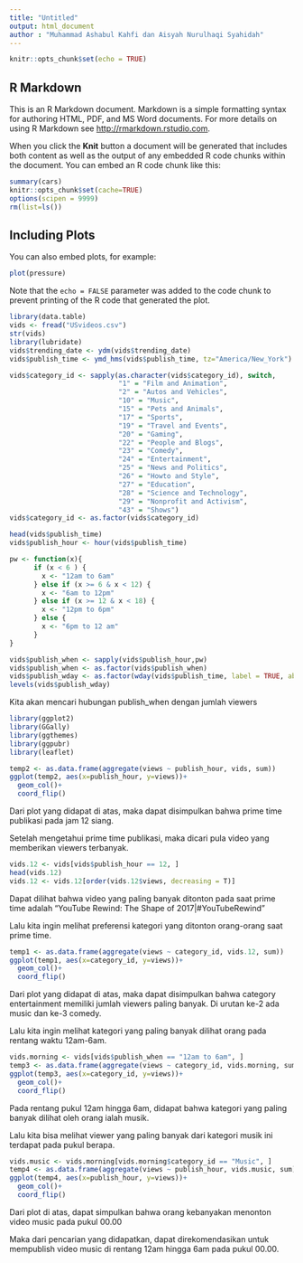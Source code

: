 ---
title: "Untitled"
output: html_document
author : "Muhammad Ashabul Kahfi dan Aisyah Nurulhaqi Syahidah"
---

```{r setup, include=FALSE}
knitr::opts_chunk$set(echo = TRUE)
```

## R Markdown

This is an R Markdown document. Markdown is a simple formatting syntax for authoring HTML, PDF, and MS Word documents. For more details on using R Markdown see <http://rmarkdown.rstudio.com>.

When you click the **Knit** button a document will be generated that includes both content as well as the output of any embedded R code chunks within the document. You can embed an R code chunk like this:

```{r cars}
summary(cars)
knitr::opts_chunk$set(cache=TRUE)
options(scipen = 9999)
rm(list=ls())
```

## Including Plots

You can also embed plots, for example:

```{r pressure, echo=FALSE}
plot(pressure)
```

Note that the `echo = FALSE` parameter was added to the code chunk to prevent printing of the R code that generated the plot.



```{r}
library(data.table)
vids <- fread("USvideos.csv")
str(vids)
library(lubridate)
vids$trending_date <- ydm(vids$trending_date)
vids$publish_time <- ymd_hms(vids$publish_time, tz="America/New_York")

vids$category_id <- sapply(as.character(vids$category_id), switch,
                           "1" = "Film and Animation",
                           "2" = "Autos and Vehicles", 
                           "10" = "Music", 
                           "15" = "Pets and Animals", 
                           "17" = "Sports",
                           "19" = "Travel and Events", 
                           "20" = "Gaming", 
                           "22" = "People and Blogs", 
                           "23" = "Comedy",
                           "24" = "Entertainment", 
                           "25" = "News and Politics",
                           "26" = "Howto and Style", 
                           "27" = "Education",
                           "28" = "Science and Technology", 
                           "29" = "Nonprofit and Activism",
                           "43" = "Shows")
vids$category_id <- as.factor(vids$category_id)

head(vids$publish_time)
vids$publish_hour <- hour(vids$publish_time)

pw <- function(x){
      if (x < 6 ) {
        x <- "12am to 6am"
      } else if (x >= 6 & x < 12) {
        x <- "6am to 12pm"
      } else if (x >= 12 & x < 18) {
        x <- "12pm to 6pm"
      } else {
        x <- "6pm to 12 am"
      }
}

vids$publish_when <- sapply(vids$publish_hour,pw)
vids$publish_when <- as.factor(vids$publish_when)
vids$publish_wday <- as.factor(wday(vids$publish_time, label = TRUE, abbr = F))
levels(vids$publish_wday)
```

Kita akan mencari hubungan publish_when dengan jumlah viewers
```{r}
library(ggplot2)
library(GGally)
library(ggthemes)
library(ggpubr)
library(leaflet)

temp2 <- as.data.frame(aggregate(views ~ publish_hour, vids, sum))
ggplot(temp2, aes(x=publish_hour, y=views))+
  geom_col()+
  coord_flip()

```
Dari plot yang didapat di atas, maka dapat disimpulkan bahwa prime time publikasi pada jam 12 siang.

Setelah mengetahui prime time publikasi, maka dicari pula video yang memberikan viewers terbanyak.
```{r}
vids.12 <- vids[vids$publish_hour == 12, ]
head(vids.12)
vids.12 <- vids.12[order(vids.12$views, decreasing = T)]
```
Dapat dilihat bahwa video yang paling banyak ditonton pada saat prime time adalah "YouTube Rewind: The Shape of 2017|#YouTubeRewind"

Lalu kita ingin melihat preferensi kategori yang ditonton orang-orang saat prime time.
```{r}
temp1 <- as.data.frame(aggregate(views ~ category_id, vids.12, sum))
ggplot(temp1, aes(x=category_id, y=views))+
  geom_col()+
  coord_flip()
```

Dari plot yang didapat di atas, maka dapat disimpulkan bahwa category entertainment memiliki jumlah viewers paling banyak.
Di urutan ke-2 ada music dan ke-3 comedy.

Lalu kita ingin melihat kategori yang paling banyak dilihat orang pada rentang waktu 12am-6am.
```{r}
vids.morning <- vids[vids$publish_when == "12am to 6am", ]
temp3 <- as.data.frame(aggregate(views ~ category_id, vids.morning, sum))
ggplot(temp3, aes(x=category_id, y=views))+
  geom_col()+
  coord_flip()
```
Pada rentang pukul 12am hingga 6am, didapat bahwa kategori yang paling banyak dilihat oleh orang ialah musik.

Lalu kita bisa melihat viewer yang paling banyak dari kategori musik ini terdapat pada pukul berapa.
```{r}
vids.music <- vids.morning[vids.morning$category_id == "Music", ]
temp4 <- as.data.frame(aggregate(views ~ publish_hour, vids.music, sum))
ggplot(temp4, aes(x=publish_hour, y=views))+
  geom_col()+
  coord_flip()
```
Dari plot di atas, dapat simpulkan bahwa orang kebanyakan menonton video music pada pukul 00.00

Maka dari pencarian yang didapatkan, dapat direkomendasikan untuk mempublish video music di rentang 12am hingga 6am pada pukul 00.00.



